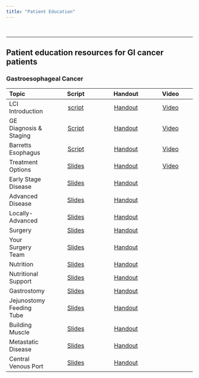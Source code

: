 ```yaml
---
title: "Patient Education"
---
```


<br/>

<hr/>

## Patient education resources for GI cancer patients

### Gastroesophageal Cancer

| Topic     | Script | Handout | Video|
| :------ | :--------: |:------:| :------:|
|LCI Introduction    |[script](lci_intro_script.qmd)|[Handout](lci_intro_script.pdf)|[Video](https://www.youtube.com/watch?v=aDkgurq17wE) |
|GE Diagnosis & Staging    |[Script](ge_dx_staging_script.qmd)|[Handout](ge_dx_staging_script.pdf)|[Video](https://www.youtube.com/watch?v=aDkgurq17wE) |
|Barretts Esophagus|  [Script](slides/03-Eso_Care_Team.html)     |[Handout](slides/03-Eso_Care_Team.pdf)|[Video](https://www.youtube.com/watch?v=aDkgurq17wE) |
|Treatment Options|[Slides](slides/04-Eso_Rx_Options.html)|[Handout](slides/04-Eso_Rx_Options.pdf)|[Video](https://www.youtube.com/watch?v=Tk8cp3uL-lU)|
|Early Stage Disease|[Slides](slides/06-Eso_Early.html) | [Handout](slides/06-Eso_Early.pdf)||
|Advanced Disease | [Slides](slides/08-Eso_Advanced.html) | [Handout](slides/08-Eso_Advanced.pdf)||
|Locally-Advanced|[Slides](slides/14-Eso_Locally_Advanced.html) | [Handout](slides/14-Eso_Locally_Advanced.pdf)  | |
|Surgery|[Slides](slides/12-Eso_Surgery.html) | [Handout](slides/12-Eso_Surgery.pdf)  | |
|Your Surgery Team|[Slides](slides/32-Surgeon.html) |[Handout](slides/32-Surgeon.pdf)||
|Nutrition |[Slides](slides/22-Nutrition.html) |[Handout](slides/22-Nutrition.pdf)||
|Nutritional Support |[Slides](slides/23-Feeding_Tubes.html) |[Handout](slides/23-Feeding_Tubes.pdf)||
|Gastrostomy |[Slides](slides/24-Gastrostomy.html) |[Handout](slides/24-Gastrostomy.pdf)||
|Jejunostomy Feeding Tube |[Slides](slides/26-Jejunostomy.html) |[Handout](slides/26-Jejunostomy.pdf)||
|Building Muscle |[Slides](slides/34-Exercise.html) |[Handout](slides/34-Exercise.pdf)||
|Metastatic Disease|[Slides](slides/16-Eso_Metastatic.html) |[Handout](slides/16-Eso_Metastatic.pdf)||
|Central Venous Port |[Slides](slides/38-Port.html) |[Handout](slides/38-Port.pdf)||

